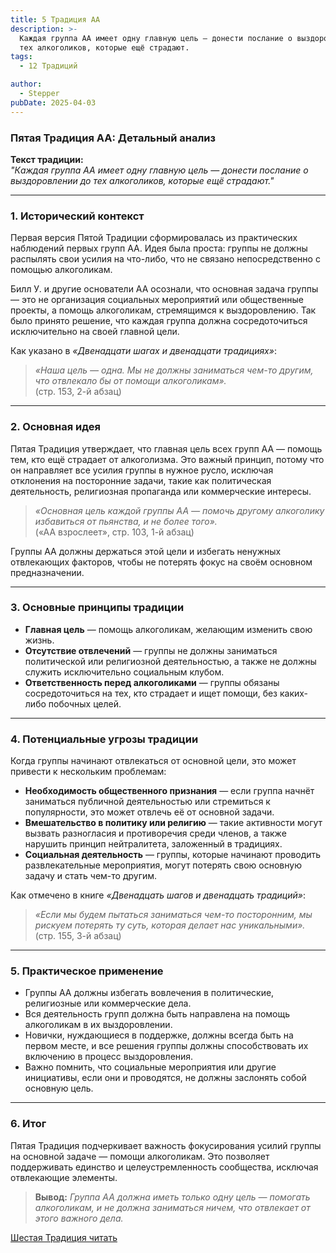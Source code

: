 ```yaml
---
title: 5 Традиция АА
description: >-
  Каждая группа АА имеет одну главную цель — донести послание о выздоровлении до
  тех алкоголиков, которые ещё страдают.
tags:
  - 12 Традиций

author:
  - Stepper
pubDate: 2025-04-03
---
```


### **Пятая Традиция АА: Детальный анализ**

**Текст традиции:**\
_"Каждая группа АА имеет одну главную цель — донести послание о выздоровлении до тех алкоголиков, которые ещё страдают."_

---

### **1. Исторический контекст**

Первая версия Пятой Традиции сформировалась из практических наблюдений первых групп АА. Идея была проста: группы не должны распылять свои усилия на что-либо, что не связано непосредственно с помощью алкоголикам.

Билл У. и другие основатели АА осознали, что основная задача группы — это не организация социальных мероприятий или общественные проекты, а помощь алкоголикам, стремящимся к выздоровлению. Так было принято решение, что каждая группа должна сосредоточиться исключительно на своей главной цели.

Как указано в _«Двенадцати шагах и двенадцати традициях»_:

> _«Наша цель — одна. Мы не должны заниматься чем-то другим, что отвлекало бы от помощи алкоголикам»._\
> (стр. 153, 2-й абзац)

---

### **2. Основная идея**

Пятая Традиция утверждает, что главная цель всех групп АА — помощь тем, кто ещё страдает от алкоголизма. Это важный принцип, потому что он направляет все усилия группы в нужное русло, исключая отклонения на посторонние задачи, такие как политическая деятельность, религиозная пропаганда или коммерческие интересы.

> _«Основная цель каждой группы АА — помочь другому алкоголику избавиться от пьянства, и не более того»._\
> («АА взрослеет», стр. 103, 1-й абзац)

Группы АА должны держаться этой цели и избегать ненужных отвлекающих факторов, чтобы не потерять фокус на своём основном предназначении.

---

### **3. Основные принципы традиции**

- **Главная цель** — помощь алкоголикам, желающим изменить свою жизнь.
- **Отсутствие отвлечений** — группы не должны заниматься политической или религиозной деятельностью, а также не должны служить исключительно социальным клубом.
- **Ответственность перед алкоголиками** — группы обязаны сосредоточиться на тех, кто страдает и ищет помощи, без каких-либо побочных целей.

---

### **4. Потенциальные угрозы традиции**

Когда группы начинают отвлекаться от основной цели, это может привести к нескольким проблемам:

- **Необходимость общественного признания** — если группа начнёт заниматься публичной деятельностью или стремиться к популярности, это может отвлечь её от основной задачи.
- **Вмешательство в политику или религию** — такие активности могут вызвать разногласия и противоречия среди членов, а также нарушить принцип нейтралитета, заложенный в традициях.
- **Социальная деятельность** — группы, которые начинают проводить развлекательные мероприятия, могут потерять свою основную задачу и стать чем-то другим.

Как отмечено в книге _«Двенадцать шагов и двенадцать традиций»_:

> _«Если мы будем пытаться заниматься чем-то посторонним, мы рискуем потерять ту суть, которая делает нас уникальными»._\
> (стр. 155, 3-й абзац)

---

### **5. Практическое применение**

- Группы АА должны избегать вовлечения в политические, религиозные или коммерческие дела.
- Вся деятельность групп должна быть направлена на помощь алкоголикам в их выздоровлении.
- Новички, нуждающиеся в поддержке, должны всегда быть на первом месте, и все решения группы должны способствовать их включению в процесс выздоровления.
- Важно помнить, что социальные мероприятия или другие инициативы, если они и проводятся, не должны заслонять собой основную цель.

---

### **6. Итог**

Пятая Традиция подчеркивает важность фокусирования усилий группы на основной задаче — помощи алкоголикам. Это позволяет поддерживать единство и целеустремленность сообщества, исключая отвлекающие элементы.

> **Вывод:** _Группа АА должна иметь только одну цель — помогать алкоголикам, и не должна заниматься ничем, что отвлекает от этого важного дела._

[Шестая Традиция читать](/archive/shestaya-tradicziya-aa/)&#x20;
